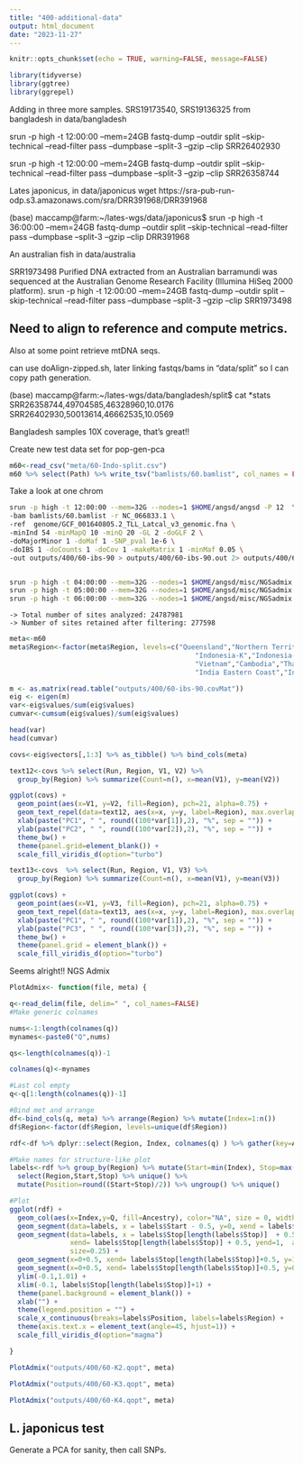 ```yaml
---
title: "400-additional-data"
output: html_document
date: "2023-11-27"
---
```


```r
knitr::opts_chunk$set(echo = TRUE, warning=FALSE, message=FALSE)
```

```r
library(tidyverse)
library(ggtree)
library(ggrepel)
```

Adding in three more samples.
SRS19173540, SRS19136325 from bangladesh in data/bangladesh

 srun -p high -t 12:00:00 --mem=24GB fastq-dump --outdir split --skip-technical --read-filter pass --dumpbase --split-3 --gzip --clip SRR26402930  
 
  srun -p high -t 12:00:00 --mem=24GB fastq-dump --outdir split --skip-technical --read-filter pass --dumpbase --split-3 --gzip --clip SRR26358744   
 
Lates japonicus, in data/japonicus
wget https://sra-pub-run-odp.s3.amazonaws.com/sra/DRR391968/DRR391968

(base) maccamp@farm:~/lates-wgs/data/japonicus$ srun -p high -t 36:00:00 --mem=24GB fastq-dump --outdir split --skip-technical --read-filter pass --dumpbase --split-3 --gzip --clip DRR391968     

An australian fish in data/australia 

SRR1973498
 Purified DNA extracted from an Australian barramundi was sequenced at the Australian Genome Research Facility (Illumina HiSeq 2000 platform).
 srun -p high -t 12:00:00 --mem=24GB fastq-dump --outdir split --skip-technical --read-filter pass --dumpbase --split-3 --gzip --clip SRR1973498     

## Need to align to reference and compute metrics. 

Also at some point retrieve mtDNA seqs.

can use doAlign-zipped.sh, later  linking fastqs/bams in "data/split" so I can copy path generation.

(base) maccamp@farm:~/lates-wgs/data/bangladesh/split$ cat *stats
SRR26358744,49704585,46328960,10.0176
SRR26402930,50013614,46662535,10.0569

Bangladesh samples 10X coverage, that's great!!

Create new test data set for pop-gen-pca


```r
m60<-read_csv("meta/60-Indo-split.csv")
m60 %>% select(Path) %>% write_tsv("bamlists/60.bamlist", col_names = FALSE)
```

Take a look at one chrom
```sh
srun -p high -t 12:00:00 --mem=32G --nodes=1 $HOME/angsd/angsd -P 12  \
-bam bamlists/60.bamlist -r NC_066833.1 \
-ref  genome/GCF_001640805.2_TLL_Latcal_v3_genomic.fna \
-minInd 54 -minMapQ 10 -minQ 20 -GL 2 -doGLF 2 \
-doMajorMinor 1 -doMaf 1 -SNP_pval 1e-6 \
-doIBS 1 -doCounts 1 -doCov 1 -makeMatrix 1 -minMaf 0.05 \
-out outputs/400/60-ibs-90 > outputs/400/60-ibs-90.out 2> outputs/400/60-ibs-90.err &


srun -p high -t 04:00:00 --mem=32G --nodes=1 $HOME/angsd/misc/NGSadmix -P 12 -likes outputs/400/60-ibs-90.beagle.gz -K 2 -o outputs/400/60-K2 &
srun -p high -t 05:00:00 --mem=32G --nodes=1 $HOME/angsd/misc/NGSadmix -P 12 -likes outputs/400/60-ibs-90.beagle.gz -K 3 -o outputs/400/60-K3 &
srun -p high -t 06:00:00 --mem=32G --nodes=1 $HOME/angsd/misc/NGSadmix -P 12 -likes outputs/400/60-ibs-90.beagle.gz -K 4 -o outputs/400/60-K4 &

```


	-> Total number of sites analyzed: 24787981    
	-> Number of sites retained after filtering: 277598     


```r
meta<-m60
meta$Region<-factor(meta$Region, levels=c("Queensland","Northern Territory","Papua New Guinea",
                                              "Indonesia-K","Indonesia-SJ","Indonesia-SU","Philippines",
                                              "Vietnam","Cambodia","Thailand", "Bangladesh",
                                              "India Eastern Coast","India Western Coast"))

m <- as.matrix(read.table("outputs/400/60-ibs-90.covMat"))
eig <- eigen(m)
var<-eig$values/sum(eig$values)
cumvar<-cumsum(eig$values)/sum(eig$values)

head(var)
head(cumvar)
```


```r
covs<-eig$vectors[,1:3] %>% as_tibble() %>% bind_cols(meta)

text12<-covs %>% select(Run, Region, V1, V2) %>%
  group_by(Region) %>% summarize(Count=n(), x=mean(V1), y=mean(V2))

ggplot(covs) +
  geom_point(aes(x=V1, y=V2, fill=Region), pch=21, alpha=0.75) +
  geom_text_repel(data=text12, aes(x=x, y=y, label=Region), max.overlaps = Inf) +
  xlab(paste("PC1", " ", round((100*var[1]),2), "%", sep = "")) +
  ylab(paste("PC2", " ", round((100*var[2]),2), "%", sep = "")) +
  theme_bw() +
  theme(panel.grid=element_blank()) +
  scale_fill_viridis_d(option="turbo")
```

```r
text13<-covs  %>% select(Run, Region, V1, V3) %>%
  group_by(Region) %>% summarize(Count=n(), x=mean(V1), y=mean(V3))

ggplot(covs) +
  geom_point(aes(x=V1, y=V3, fill=Region), pch=21, alpha=0.75) +
  geom_text_repel(data=text13, aes(x=x, y=y, label=Region), max.overlaps = Inf) +
  xlab(paste("PC1", " ", round((100*var[1]),2), "%", sep = "")) +
  ylab(paste("PC3", " ", round((100*var[3]),2), "%", sep = "")) +
  theme_bw() +
  theme(panel.grid = element_blank()) +
  scale_fill_viridis_d(option="turbo")
```


Seems alright!! NGS Admix 

```r
PlotAdmix<- function(file, meta) {

q<-read_delim(file, delim=" ", col_names=FALSE)
#Make generic colnames

nums<-1:length(colnames(q))
mynames<-paste0("Q",nums)

qs<-length(colnames(q))-1

colnames(q)<-mynames

#Last col empty
q<-q[1:length(colnames(q))-1]

#Bind met and arrange 
df<-bind_cols(q, meta) %>% arrange(Region) %>% mutate(Index=1:n())
df$Region<-factor(df$Region, levels=unique(df$Region))

rdf<-df %>% dplyr::select(Region, Index, colnames(q) ) %>% gather(key=Ancestry, value=Q, 3:(3+length(colnames(q))-1))

#Make names for structure-like plot
labels<-rdf %>% group_by(Region) %>% mutate(Start=min(Index), Stop=max(Index)) %>% 
  select(Region,Start,Stop) %>% unique() %>% 
  mutate(Position=round((Start+Stop)/2)) %>% ungroup() %>% unique()

#Plot
ggplot(rdf) + 
  geom_col(aes(x=Index,y=Q, fill=Ancestry), color="NA", size = 0, width = 1) +
  geom_segment(data=labels, x = labels$Start - 0.5, y=0, xend = labels$Start-0.5, yend=1, alpha=0.9, size=0.25) +
  geom_segment(data=labels, x = labels$Stop[length(labels$Stop)]  + 0.5, y=0, 
               xend= labels$Stop[length(labels$Stop)] + 0.5, yend=1,  alpha=0.9,
               size=0.25) +
  geom_segment(x=0+0.5, xend= labels$Stop[length(labels$Stop)]+0.5, y=1, yend=1, alpha=0.9, size=0.25) +
  geom_segment(x=0+0.5, xend= labels$Stop[length(labels$Stop)]+0.5, y=0, yend=0, alpha=0.9, size=0.25) +
  ylim(-0.1,1.01) +
  xlim(-0.1, labels$Stop[length(labels$Stop)]+1) +
  theme(panel.background = element_blank()) +
  xlab("") +
  theme(legend.position = "") +
  scale_x_continuous(breaks=labels$Position, labels=labels$Region) +
  theme(axis.text.x = element_text(angle=45, hjust=1)) +
  scale_fill_viridis_d(option="magma")

}
```

```r
PlotAdmix("outputs/400/60-K2.qopt", meta)
```

```r
PlotAdmix("outputs/400/60-K3.qopt", meta)
```


```r
PlotAdmix("outputs/400/60-K4.qopt", meta)
```


## L. japonicus test

Generate a PCA for sanity, then call SNPs.
